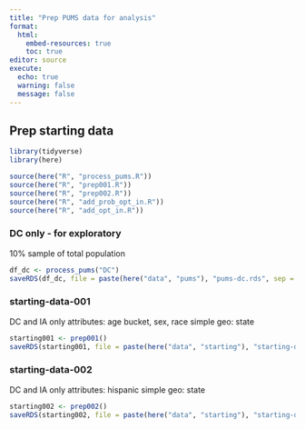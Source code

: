 ```yaml
---
title: "Prep PUMS data for analysis"
format: 
  html:
    embed-resources: true
    toc: true
editor: source
execute:
  echo: true
  warning: false
  message: false
---
```


## Prep starting data

```r
library(tidyverse)
library(here)

source(here("R", "process_pums.R"))
source(here("R", "prep001.R"))
source(here("R", "prep002.R"))
source(here("R", "add_prob_opt_in.R"))
source(here("R", "add_opt_in.R"))
```

### DC only - for exploratory

10% sample of total population

```r
df_dc <- process_pums("DC")
saveRDS(df_dc, file = paste(here("data", "pums"), "pums-dc.rds", sep = "/"))
```

### starting-data-001

DC and IA only
attributes: age bucket, sex, race simple
geo: state

```r
starting001 <- prep001()
saveRDS(starting001, file = paste(here("data", "starting"), "starting-data-001.rds", sep = "/"))
```

### starting-data-002

DC and IA only
attributes: hispanic simple
geo: state

```r
starting002 <- prep002()
saveRDS(starting002, file = paste(here("data", "starting"), "starting-data-002.rds", sep = "/"))
```

